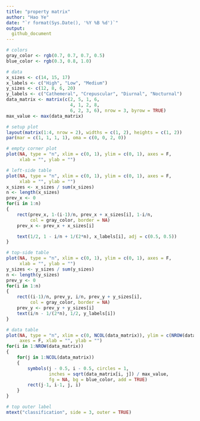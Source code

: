 ```yaml
---
title: "property matrix"
author: "Hao Ye"
date: "`r format(Sys.Date(), '%Y %B %d')`"
output: 
  github_document
---
```

```r
# colors
gray_color <- rgb(0.7, 0.7, 0.7, 0.5)
blue_color <- rgb(0.3, 0.8, 1.0)

# data
x_sizes <- c(14, 15, 17)
x_labels <- c("High", "Low", "Medium")
y_sizes <- c(12, 8, 6, 20)
y_labels <- c("Cathemeral", "Crepuscular", "Diurnal", "Nocturnal")
data_matrix <- matrix(c(2, 5, 1, 6, 
                        4, 1, 2, 8, 
                        6, 2, 3, 6), nrow = 3, byrow = TRUE)
max_value <- max(data_matrix)

# setup plot
layout(matrix(1:4, nrow = 2), widths = c(1, 2), heights = c(1, 2))
par(mar = c(1, 1, 1, 1), oma = c(0, 0, 2, 0))

# empty corner plot
plot(NA, type = "n", xlim = c(0, 1), ylim = c(0, 1), axes = F, 
     xlab = "", ylab = "")

# left-side table
plot(NA, type = "n", xlim = c(0, 1), ylim = c(0, 1), axes = F, 
     xlab = "", ylab = "")
x_sizes <- x_sizes / sum(x_sizes)
n <- length(x_sizes)
prev_x <- 0
for(i in 1:n)
{
    rect(prev_x, 1-(i-1)/n, prev_x + x_sizes[i], 1-i/n, 
         col = gray_color, border = NA)
    prev_x <- prev_x + x_sizes[i]

    text(1/2, 1 - i/n + 1/(2*n), x_labels[i], adj = c(0.5, 0.5))
}

# top-side table
plot(NA, type = "n", xlim = c(0, 1), ylim = c(0, 1), axes = F, 
     xlab = "", ylab = "")
y_sizes <- y_sizes / sum(y_sizes)
n <- length(y_sizes)
prev_y <- 0
for(i in 1:n)
{
    rect((i-1)/n, prev_y, i/n, prev_y + y_sizes[i], 
         col = gray_color, border = NA)
    prev_y <- prev_y + y_sizes[i]
    text(i/n - 1/(2*n), 1/2, y_labels[i])
}

# data table
plot(NA, type = "n", xlim = c(0, NCOL(data_matrix)), ylim = c(NROW(data_matrix), 0), 
     axes = F, xlab = "", ylab = "")
for(i in 1:NROW(data_matrix))
{
    for(j in 1:NCOL(data_matrix))
    {
        symbols(j - 0.5, i - 0.5, circles = 1, 
                inches = sqrt(data_matrix[i, j]) / max_value, 
                fg = NA, bg = blue_color, add = TRUE)
        rect(j-1, i-1, j, i)
    }
}

# top outer label
mtext("classification", side = 3, outer = TRUE)
```